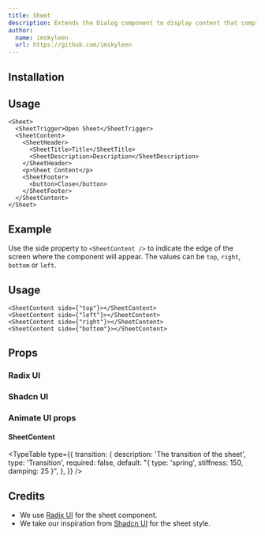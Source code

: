 ```yaml
---
title: Sheet
description: Extends the Dialog component to display content that complements the main content of the screen.
author:
  name: imskyleen
  url: https://github.com/imskyleen
---
```


<ComponentPreview name="radix-sheet-demo" />

## Installation

<ComponentInstallation name="radix-sheet" />

## Usage

```tsx
<Sheet>
  <SheetTrigger>Open Sheet</SheetTrigger>
  <SheetContent>
    <SheetHeader>
      <SheetTitle>Title</SheetTitle>
      <SheetDescription>Description</SheetDescription>
    </SheetHeader>
    <p>Sheet Content</p>
    <SheetFooter>
      <button>Close</button>
    </SheetFooter>
  </SheetContent>
</Sheet>
```
## Example

Use the side property to `<SheetContent />` to indicate the edge of the screen where the component will appear. The values can be `top`, `right`, `bottom` or `left`.

<ComponentPreview name="radix-sheet-variants-demo" />

## Usage

```tsx
<SheetContent side={"top"}></SheetContent>
<SheetContent side={"left"}></SheetContent>
<SheetContent side={"right"}></SheetContent>
<SheetContent side={"bottom"}></SheetContent>
```



## Props

### Radix UI

<div className="flex flex-row gap-x-3">
  <ExternalLink
    href="https://www.radix-ui.com/primitives/docs/components/dialog"
    text="Docs"
  />
  <ExternalLink
    href="https://www.radix-ui.com/primitives/docs/components/dialog#api-reference"
    text="API Reference"
  />
</div>

### Shadcn UI

<div className="flex flex-row gap-x-3">
  <ExternalLink
    href="https://ui.shadcn.com/docs/components/sheet"
    text="Docs"
  />
</div>

### Animate UI props

#### SheetContent

<TypeTable
  type={{
    transition: {
      description: 'The transition of the sheet',
      type: 'Transition',
      required: false,
      default: "{ type: 'spring', stiffness: 150, damping: 25 }",
    },
  }}
/>

## Credits

- We use [Radix UI](https://www.radix-ui.com/primitives/docs/components/dialog) for the sheet component.
- We take our inspiration from [Shadcn UI](https://ui.shadcn.com/docs/components/sheet) for the sheet style.
